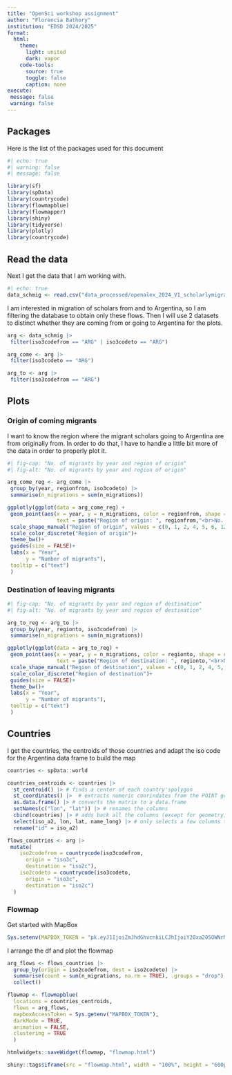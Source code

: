 ```yaml
---
title: "OpenSci workshop assignment"
author: "Florencia Bathory"
institution: "EDSD 2024/2025"
format:
  html: 
    theme: 
      light: united
      dark: vapor
    code-tools:
      source: true
      toggle: false
      caption: none
execute:
 message: false
 warning: false
---
```


## Packages
Here is the list of the packages used for this document
```r
#| echo: true
#| warning: false
#| message: false

library(sf)
library(spData)
library(countrycode)
library(flowmapblue)
library(flowmapper)
library(shiny)
library(tidyverse)
library(plotly)
library(countrycode)
```

## Read the data
Next I get the data that I am working with.
```r
#| echo: true
data_schmig <- read.csv("data_processed/openalex_2024_V1_scholarlymigration_countryflows_enriched.csv")
```

I am interested in migration of scholars from and to Argentina, so I am filtering the database to obtain only these flows. Then I will use 2 datasets to distinct whether they are coming from or going to Argentina for the plots.

```r

arg <- data_schmig |> 
 filter(iso3codefrom == "ARG" | iso3codeto == "ARG")

arg_come <- arg |> 
 filter(iso3codeto == "ARG")

arg_to <- arg |> 
 filter(iso3codefrom == "ARG")
```

## Plots
### Origin of coming migrants
I want to know the region where the migrant scholars going to Argentina are from originally from. In order to do that, I have to handle a little bit more of the data in order to properly plot it.
```r
#| fig-cap: "No. of migrants by year and region of origin"
#| fig-alt: "No. of migrants by year and region of origin"

arg_come_reg <- arg_come |> 
 group_by(year, regionfrom, iso3codeto) |> 
 summarise(n_migrations = sum(n_migrations))

ggplotly(ggplot(data = arg_come_reg) +
 geom_point(aes(x = year, y = n_migrations, color = regionfrom, shape = regionfrom, size = n_migrations,
                text = paste("Region of origin: ", regionfrom,"<br>No. of migrants: ", n_migrations)))+
 scale_shape_manual("Region of origin", values = c(0, 1, 2, 4, 5, 6, 12))+
 scale_color_discrete("Region of origin")+
 theme_bw()+
 guides(size = FALSE)+
 labs(x = "Year",
      y = "Number of migrants"),
 tooltip = c("text")
 )

```

### Destination of leaving migrants

```r
#| fig-cap: "No. of migrants by year and region of destination"
#| fig-alt: "No. of migrants by year and region of destination"

arg_to_reg <- arg_to |> 
 group_by(year, regionto, iso3codefrom) |> 
 summarise(n_migrations = sum(n_migrations))

ggplotly(ggplot(data = arg_to_reg) +
 geom_point(aes(x = year, y = n_migrations, color = regionto, shape = regionto, size = n_migrations,
                text = paste("Region of destination: ", regionto,"<br>No. of migrants: ", n_migrations)))+
 scale_shape_manual("Region of destination", values = c(0, 1, 2, 4, 5, 6, 12))+
 scale_color_discrete("Region of destination")+
 guides(size = FALSE)+
 theme_bw()+
 labs(x = "Year",
      y = "Number of migrants"),
 tooltip = c("text")
 )
```


## Countries
I get the countries, the centroids of those countries and adapt the iso code for the Argentina data frame to build the map

```r
countries <- spData::world

countries_centroids <- countries |> 
  st_centroid() |> # finds a center of each country'spolygon
  st_coordinates() |>  # extracts numeric coorindates from the POINT geometry
  as.data.frame() |> # converts the matrix to a data.frame 
  setNames(c("lon", "lat")) |> # renames the columns
  cbind(countries) |> # adds back all the columns (except for geometry) form `countries`
  select(iso_a2, lon, lat, name_long) |> # only selects a few columns that we really need
  rename("id" = iso_a2)

flows_countries <- arg |> 
 mutate(
    iso2codefrom = countrycode(iso3codefrom,
      origin = "iso3c",
      destination = "iso2c"),
    iso2codeto = countrycode(iso3codeto,
      origin = "iso3c",
      destination = "iso2c")
  )
```
### Flowmap

Get started with MapBox
```r
Sys.setenv(MAPBOX_TOKEN = "pk.eyJ1IjoiZmJhdGhvcnkiLCJhIjoiY20xa205OWNrMG03NzJrc2U3dm4zY2M2ZyJ9.t8Ss_lYW5FHp1GaDYxPT_g")
```

I arrange the df and plot the flowmap
```r

arg_flows <- flows_countries |>
  group_by(origin = iso2codefrom, dest = iso2codeto) |>
  summarise(count = sum(n_migrations, na.rm = TRUE), .groups = "drop") |> 
  collect()

flowmap <- flowmapblue(
  locations = countries_centroids,
  flows = arg_flows,
  mapboxAccessToken = Sys.getenv("MAPBOX_TOKEN"),
  darkMode = TRUE,
  animation = FALSE,
  clustering = TRUE
  )

htmlwidgets::saveWidget(flowmap, "flowmap.html")

shiny::tags$iframe(src = "flowmap.html", width = "100%", height = "600px")
```

